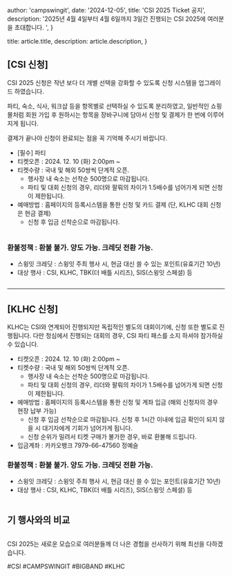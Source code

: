 

  author: 'campswingit',
  date: '2024-12-05',
  title: 'CSI 2025 Ticket 공지',
  description:
    '2025년 4월 4일부터 4월 6일까지 3일간 진행되는 CSI 2025에 여러분을 초대합니다. ',
}

  title: article.title,
  description: article.description,
}


## [CSI 신청]

CSI 2025 신청은 작년 보다 더 개별 선택을 강화할 수 있도록 신청 시스템을 업그레이드 하였습니다. 

파티, 숙소, 식사, 워크샵 등을 항목별로 선택하실 수 있도록 분리하였고, 일반적인 쇼핑몰처럼 회원 가입 후 원하시는 항목을 장바구니에 담아서 신청 및 결제가 한 번에 이루어지게 됩니다. 

결제가 끝나야 신청이 완료되는 점을 꼭 기억해 주시기 바랍니다. 


- [필수] 파티
- 티켓오픈 : 2024. 12. 10 (화) 2:00pm ~
- 티켓수량 : 국내 및 해외 50쌍씩 단계적 오픈.
  - 행사장 내 숙소는 선착순 500명으로 마감됩니다. 
  - 파티 및 대회 신청의 경우, 리더와 팔뤄의 차이가 1.5배수를 넘어가게 되면 신청이 제한됩니다.
- 예매방법 : 홈페이지의 등록시스템을 통한 신청 및 카드 결제 (단, KLHC 대회 신청은 현금 결제)
  - 신청 후 입금 선착순으로 마감됩니다. 



<Image src={info} alt="" />

### 환불정책 : 환불 불가. 양도 가능. 크레딧 전환 가능.
  - 스윙잇 크레딧 : 스윙잇 주최 행사 시, 현금 대신 쓸 수 있는 포인트(유효기간 10년)
  - 대상 행사 : CSI, KLHC, TBK(더 배틀 시리즈), SIS(스윙잇 스페셜) 등

<Image src={refund} alt="" />

---
## [KLHC 신청]

KLHC는 CSI와 연계되어 진행되지만 독립적인 별도의 대회이기에, 신청 또한 별도로 진행됩니다.
다만 청심에서 진행되는 대회의 경우, CSI 파티 패스를 소지 하셔야 참가하실 수 있습니다. 

- 티켓오픈 : 2024. 12. 10 (화) 2:00pm ~
- 티켓수량 : 국내 및 해외 50쌍씩 단계적 오픈. 
  - 행사장 내 숙소는 선착순 500명으로 마감됩니다. 
  - 파티 및 대회 신청의 경우, 리더와 팔뤄의 차이가 1.5배수를 넘어가게 되면 신청이 제한됩니다.
- 예매방법 : 홈페이지의 등록시스템을 통한 신청 및 계좌 입금 (해외 신청자의 경우 현장 납부 가능)
  - 신청 후 입금 선착순으로 마감됩니다. 신청 후 1시간 이내에 입금 확인이 되지 않을 시 대기자에게 기회가 넘어가게 됩니다. 
  - 신청 순위가 밀려서 티켓 구매가 불가한 경우, 바로 환불해 드립니다.
- 입금계좌 : 카카오뱅크 7979-66-47560 정예슬

### 환불정책 : 환불 불가. 양도 가능. 크레딧 전환 가능.
  - 스윙잇 크레딧 : 스윙잇 주최 행사 시, 현금 대신 쓸 수 있는 포인트(유효기간 10년)
  - 대상 행사 : CSI, KLHC, TBK(더 배틀 시리즈), SIS(스윙잇 스페셜) 등


<Image src={refund} alt="" />

## 기 행사와의 비교

<Image src={diff_previous} alt="" />

CSI 2025는 새로운 모습으로 여러분들께 더 나은 경험을 선사하기 위해 최선을 다하겠습니다. 

#CSI #CAMPSWINGIT #BIGBAND #KLHC 
